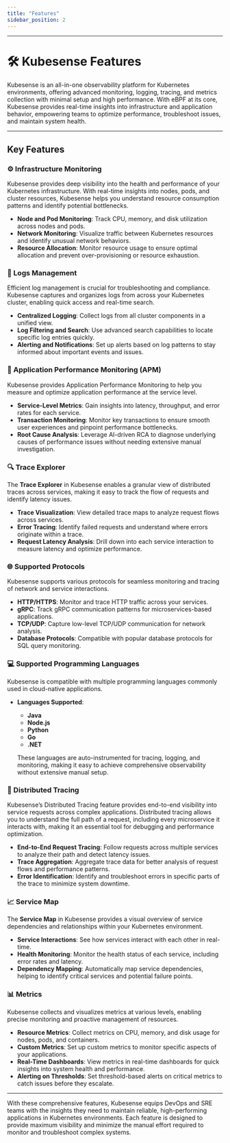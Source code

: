 ```yaml
---
title: "Features"
sidebar_position: 2
---
```


---

# 🛠️ Kubesense Features

Kubesense is an all-in-one observability platform for Kubernetes environments, offering advanced monitoring, logging, tracing, and metrics collection with minimal setup and high performance. With eBPF at its core, Kubesense provides real-time insights into infrastructure and application behavior, empowering teams to optimize performance, troubleshoot issues, and maintain system health.

---

## Key Features

### ⚙️ Infrastructure Monitoring
Kubesense provides deep visibility into the health and performance of your Kubernetes infrastructure. With real-time insights into nodes, pods, and cluster resources, Kubesense helps you understand resource consumption patterns and identify potential bottlenecks.

- **Node and Pod Monitoring**: Track CPU, memory, and disk utilization across nodes and pods.
- **Network Monitoring**: Visualize traffic between Kubernetes resources and identify unusual network behaviors.
- **Resource Allocation**: Monitor resource usage to ensure optimal allocation and prevent over-provisioning or resource exhaustion.

### 📜 Logs Management
Efficient log management is crucial for troubleshooting and compliance. Kubesense captures and organizes logs from across your Kubernetes cluster, enabling quick access and real-time search.

- **Centralized Logging**: Collect logs from all cluster components in a unified view.
- **Log Filtering and Search**: Use advanced search capabilities to locate specific log entries quickly.
- **Alerting and Notifications**: Set up alerts based on log patterns to stay informed about important events and issues.

### 🚀 Application Performance Monitoring (APM)
Kubesense provides Application Performance Monitoring to help you measure and optimize application performance at the service level.

- **Service-Level Metrics**: Gain insights into latency, throughput, and error rates for each service.
- **Transaction Monitoring**: Monitor key transactions to ensure smooth user experiences and pinpoint performance bottlenecks.
- **Root Cause Analysis**: Leverage AI-driven RCA to diagnose underlying causes of performance issues without needing extensive manual investigation.

### 🔍 Trace Explorer
The **Trace Explorer** in Kubesense enables a granular view of distributed traces across services, making it easy to track the flow of requests and identify latency issues.

- **Trace Visualization**: View detailed trace maps to analyze request flows across services.
- **Error Tracing**: Identify failed requests and understand where errors originate within a trace.
- **Request Latency Analysis**: Drill down into each service interaction to measure latency and optimize performance.

### 🌐 Supported Protocols
Kubesense supports various protocols for seamless monitoring and tracing of network and service interactions.

- **HTTP/HTTPS**: Monitor and trace HTTP traffic across your services.
- **gRPC**: Track gRPC communication patterns for microservices-based applications.
- **TCP/UDP**: Capture low-level TCP/UDP communication for network analysis.
- **Database Protocols**: Compatible with popular database protocols for SQL query monitoring.

### 💻 Supported Programming Languages
Kubesense is compatible with multiple programming languages commonly used in cloud-native applications.

- **Languages Supported**:
  - **Java**
  - **Node.js**
  - **Python**
  - **Go**
  - **.NET**
  
  These languages are auto-instrumented for tracing, logging, and monitoring, making it easy to achieve comprehensive observability without extensive manual setup.

### 🔄 Distributed Tracing
Kubesense’s Distributed Tracing feature provides end-to-end visibility into service requests across complex applications. Distributed tracing allows you to understand the full path of a request, including every microservice it interacts with, making it an essential tool for debugging and performance optimization.

- **End-to-End Request Tracing**: Follow requests across multiple services to analyze their path and detect latency issues.
- **Trace Aggregation**: Aggregate trace data for better analysis of request flows and performance patterns.
- **Error Identification**: Identify and troubleshoot errors in specific parts of the trace to minimize system downtime.

### 📈 Service Map
The **Service Map** in Kubesense provides a visual overview of service dependencies and relationships within your Kubernetes environment.

- **Service Interactions**: See how services interact with each other in real-time.
- **Health Monitoring**: Monitor the health status of each service, including error rates and latency.
- **Dependency Mapping**: Automatically map service dependencies, helping to identify critical services and potential failure points.

### 📊 Metrics
Kubesense collects and visualizes metrics at various levels, enabling precise monitoring and proactive management of resources.

- **Resource Metrics**: Collect metrics on CPU, memory, and disk usage for nodes, pods, and containers.
- **Custom Metrics**: Set up custom metrics to monitor specific aspects of your applications.
- **Real-Time Dashboards**: View metrics in real-time dashboards for quick insights into system health and performance.
- **Alerting on Thresholds**: Set threshold-based alerts on critical metrics to catch issues before they escalate.

---

With these comprehensive features, Kubesense equips DevOps and SRE teams with the insights they need to maintain reliable, high-performing applications in Kubernetes environments. Each feature is designed to provide maximum visibility and minimize the manual effort required to monitor and troubleshoot complex systems.